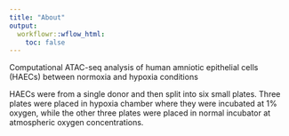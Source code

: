 ```yaml
---
title: "About"
output:
  workflowr::wflow_html:
    toc: false
---
```


Computational ATAC-seq analysis of human amniotic epithelial cells (HAECs) between normoxia and hypoxia conditions

HAECs were from a single donor and then split into six small plates. Three plates were placed in hypoxia chamber where they were incubated at 1% oxygen, while the other three plates were placed in normal incubator at atmospheric oxygen concentrations. 

